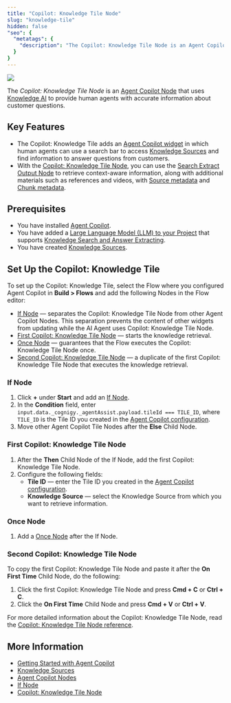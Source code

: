 ```yaml
---
title: "Copilot: Knowledge Tile Node"
slug: "knowledge-tile"
hidden: false
"seo": {
  "metatags": {
    "description": "The Copilot: Knowledge Tile Node is an Agent Copilot Node that uses Knowledge AI to provide human agents with accurate information about customer questions."
  }
}
---
```


<a href="/release-notes/4.72"><img noZoom src="https://img.shields.io/badge/Added in-v4.72-blue.svg" /></a>


The _Copilot: Knowledge Tile Node_ is an [Agent Copilot Node](/ai/agents/develop/node-reference/agent-copilot/overview) that uses [Knowledge AI](/ai/agents/develop/knowledge-ai/overview) to provide human agents with accurate information about customer questions.

## Key Features

- The Copilot: Knowledge Tile adds an [Agent Copilot widget](/agent-copilot/plug-and-play-widgets) in which human agents can use a search bar to access [Knowledge Sources](/ai/agents/develop/knowledge-ai/knowledge-source/overview) and find information to answer questions from customers.
- With the [Copilot: Knowledge Tile Node](/ai/agents/develop/node-reference/agent-copilot/knowledge-tile), you can use the [Search Extract Output Node](/ai/agents/develop/knowledge-ai/knowledge-search-and-extraction/search-extract-output) to retrieve context-aware information, along with additional materials such as references and videos, with [Source metadata](/ai/agents/develop/knowledge-ai/knowledge-source/overview#source-metadata) and [Chunk metadata](/ai/agents/develop/knowledge-ai/knowledge-chunk/knowledge-chunk).

## Prerequisites

- You have installed [Agent Copilot](/agent-copilot/getting-started).
- You have added a [Large Language Model (LLM) to your Project](/ai/agents/develop/gen-ai-and-llms/providers/all-providers) that supports [Knowledge Search and Answer Extracting](/ai/agents/develop/gen-ai-and-llms/model-support-by-feature).
- You have created [Knowledge Sources](/ai/agents/develop/knowledge-ai/knowledge-source/overview).

## Set Up the Copilot: Knowledge Tile

To set up the Copilot: Knowledge Tile, select the Flow where you configured Agent Copilot in **Build > Flows** and add the following Nodes in the Flow editor:

- [If Node](#if-node) — separates the Copilot: Knowledge Tile Node from other Agent Copilot Nodes. This separation prevents the content of other widgets from updating while the AI Agent uses Copilot: Knowledge Tile Node.
- [First Copilot: Knowledge Tile Node](#first-copilot-knowledge-tile-node) — starts the knowledge retrieval.
- [Once Node](#once-node) — guarantees that the Flow executes the Copilot: Knowledge Tile Node once.
- [Second Copilot: Knowledge Tile Node](#second-copilot-knowledge-tile-node) — a duplicate of the first Copilot: Knowledge Tile Node that executes the knowledge retrieval.

### If Node

1. Click **+** under **Start** and add an [If Node](/ai/agents/develop/node-reference/logic/if).
2. In the **Condition** field, enter `input.data._cognigy._agentAssist.payload.tileId === TILE_ID`, where `TILE_ID` is the Tile ID you created in the [Agent Copilot configuration](/agent-copilot/getting-started).
3. Move other Agent Copilot Tile Nodes after the **Else** Child Node.

### First Copilot: Knowledge Tile Node

1. After the **Then** Child Node of the If Node, add the first Copilot: Knowledge Tile Node.
2. Configure the following fields:
    - **Tile ID** — enter the Tile ID you created in the [Agent Copilot configuration](/agent-copilot/getting-started).
    - **Knowledge Source** — select the Knowledge Source from which you want to retrieve information.

### Once Node

1. Add a [Once Node](/ai/agents/develop/node-reference/logic/once) after the If Node.

### Second Copilot: Knowledge Tile Node

To copy the first Copilot: Knowledge Tile Node and paste it after the **On First Time** Child Node, do the following:

1. Click the first Copilot: Knowledge Tile Node and press **Cmd + C** or **Ctrl + C**.
2. Click the **On First Time** Child Node and press **Cmd + V** or **Ctrl + V**.

For more detailed information about the Copilot: Knowledge Tile Node, read the [Copilot: Knowledge Tile Node reference](/ai/agents/develop/node-reference/agent-copilot/knowledge-tile).

## More Information

- [Getting Started with Agent Copilot](/agent-copilot/getting-started)
- [Knowledge Sources](/ai/agents/develop/knowledge-ai/knowledge-source/overview)
- [Agent Copilot Nodes](/ai/agents/develop/node-reference/agent-copilot/overview)
- [If Node](/ai/agents/develop/node-reference/logic/if)
- [Copilot: Knowledge Tile Node](/ai/agents/develop/node-reference/agent-copilot/knowledge-tile)